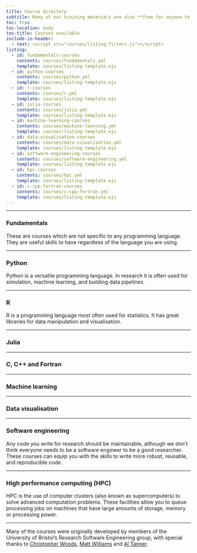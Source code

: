 ```yaml
---
title: Course directory
subtitle: Many of our training materials are also **free for anyone to use** as both self-led courses and pre-recorded videos via the links below. We also link to some external courses, where we think these would be valuable to the University of Bristol community.
toc: true
toc-location: body
toc-title: Courses available
include-in-header: 
  - text: <script src="courses/listing-filters.js"></script>
listing:
  - id: fundamentals-courses
    contents: courses/fundamentals.yml
    template: courses/listing-template.ejs
  - id: python-courses
    contents: courses/python.yml
    template: courses/listing-template.ejs
  - id: r-courses
    contents: courses/r.yml
    template: courses/listing-template.ejs
  - id: julia-courses
    contents: courses/julia.yml
    template: courses/listing-template.ejs
  - id: machine-learning-courses
    contents: courses/machine-learning.yml
    template: courses/listing-template.ejs
  - id: data-visualisation-courses
    contents: courses/data-visualisation.yml
    template: courses/listing-template.ejs
  - id: software-engineering-courses
    contents: courses/software-engineering.yml
    template: courses/listing-template.ejs
  - id: hpc-courses
    contents: courses/hpc.yml
    template: courses/listing-template.ejs
  - id: c-cpp-fortran-courses
    contents: courses/c-cpp-fortran.yml
    template: courses/listing-template.ejs
---
```


:::{#course-filters}
:::

---

<!-- To edit the course catalogue, see courses/python.yml, etc. -->

### Fundamentals

These are courses which are not specific to any programming language. They are useful skills to have regardless of the language you are using.

:::{#fundamentals-courses}
:::

---

### Python

Python is a versatile programming language. In research it is often used for simulation, machine learning, and building data pipelines.

:::{#python-courses}
:::

---

### R

R is a programming language most often used for statistics. It has great libraries for data manipulation and visualisation.

:::{#r-courses}
:::

---

### Julia

<!-- TODO: description -->

:::{#julia-courses}
:::

---

### C, C++ and Fortran

<!-- TODO: description -->

:::{#c-cpp-fortran-courses}
:::

---

### Machine learning

<!-- TODO: description -->

:::{#machine-learning-courses}
:::

---

### Data visualisation

<!-- TODO: description -->

:::{#data-visualisation-courses}
:::

---

### Software engineering

Any code you write for research should be maintainable, although we don't think everyone needs to be a software engineer to be a good researcher. These courses can equip you with the skills to write more robust, reusable, and reproducible code.

:::{#software-engineering-courses}
:::

---

### High performance computing (HPC)

HPC is the use of computer clusters (also known as supercomputers) to solve advanced computation problems. These facilities allow you to queue processing jobs on machines that have large amounts of storage, memory or processing power.

:::{#hpc-courses}
:::

---

Many of the courses were originally developed by members of the University of Bristol's Research Software Engineering group, with special thanks to [Christopher Woods](https://chryswoods.com/), [Matt Williams](https://milliams.com/) and [Al Tanner](https://github.com/altanner).
